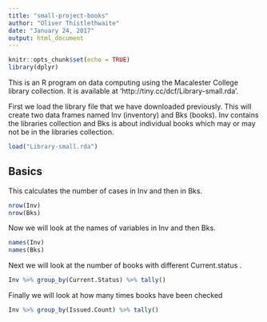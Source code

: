 ```yaml
---
title: "small-project-books"
author: "Oliver Thistlethwaite"
date: "January 24, 2017"
output: html_document
---
```


```r
knitr::opts_chunk$set(echo = TRUE)
library(dplyr)
```

This is an R program on data computing using the Macalester College library collection. It is available at 'http://tiny.cc/dcf/Library-small.rda'.

First we load the library file that we have downloaded previously. This will create two data frames named Inv (inventory) and Bks (books). Inv contains the libraries collection and Bks is about individual books which may or may not be in the libraries collection.

```r
load("Library-small.rda")
```

## Basics

This calculates the number of cases in Inv and then in Bks.

```r
nrow(Inv)
nrow(Bks)
```

Now we will look at the names of variables in Inv and then Bks.

```r
names(Inv)
names(Bks)
```

Next we will look at the number of books with different Current.status .

```r
Inv %>% group_by(Current.Status) %>% tally()
```

Finally we will look at how many times books have been checked 

```r
Inv %>% group_by(Issued.Count) %>% tally()
```
